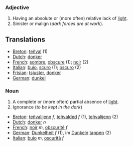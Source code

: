 ===Adjective===
#Having an absolute or (more often) relative lack of [[light]].
#Sinister or malign (''dark forces are at work'').

==Translations==
*[[Breton]]: [[teñval]] (1)
*[[Dutch]]: [[donker]]
*[[French]]: [[sombre]], [[obscure]] (1); [[noir]] (2)
*[[Italian]]: [[buio]], [[scuro]] (1); [[oscuro]] (2)
*[[Frisian]]: [[tsjuster]], [[donker]]
*[[German]]: [[dunkel]]

===Noun===
#A complete or (more often) partial absence of [[light]].
#Ignorance (''to be kept in the dark'')
*[[Breton]]: [[teñvalijenn]] ''f'', [[teñvalded]] ''f'' (1), [[teñvalijenn]] (2)
*[[Dutch]]: [[donker]] ''n''
*[[French]]: [[noir]] ''m'', [[obscurité]] ''f''
*[[German]]: [[Dunkelheit]] ''f'' (1), im [[Dunkeln]] [[tappen]] (2)
*[[Italian]]: [[buio]] ''m'', [[oscurità]] ''f''